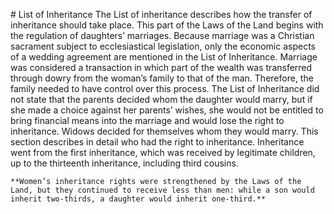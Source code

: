  


 

<SitatHero 
    title='List of Inheritance'
    ingress='“A father and a mother are to decide on their daughters’ marriages if they are alive. But if they are dead, the closest paternal kinsmen are to decide.”'  
    footer='List of Inheritance, chapter 1'
/>

<Spacer height='20' />

<Container>
    # List of Inheritance
</Container>

<Container stil="initial" margin={10}> 
    The List of inheritance describes how the transfer of inheritance should take place. This part of the Laws of the Land begins with the regulation of daughters’ marriages. Because marriage was a Christian sacrament subject to ecclesiastical legislation, only the economic aspects of a wedding agreement are mentioned in the List of Inheritance. Marriage was considered a transaction in which part of the wealth was transferred through dowry from the woman’s family to that of the man. Therefore, the family needed to have control over this process. The List of Inheritance did not state that the parents decided whom the daughter would marry, but if she made a choice against her parents’ wishes, she would not be entitled to bring financial means into the marriage and would lose the right to inheritance. Widows decided for themselves whom they would marry. This section describes in detail who had the right to inheritance. Inheritance went from the first inheritance, which was received by legitimate children, up to the thirteenth inheritance, including third cousins. 
    
    **Women’s inheritance rights were strengthened by the Laws of the Land, but they continued to receive less than men: while a son would inherit two-thirds, a daughter would inherit one-third.**          
</Container>

<Container>
  <SubMenuCards items={sections.items} columns={3} gap={10} />
  <Spacer height={24} />
</Container>
 

